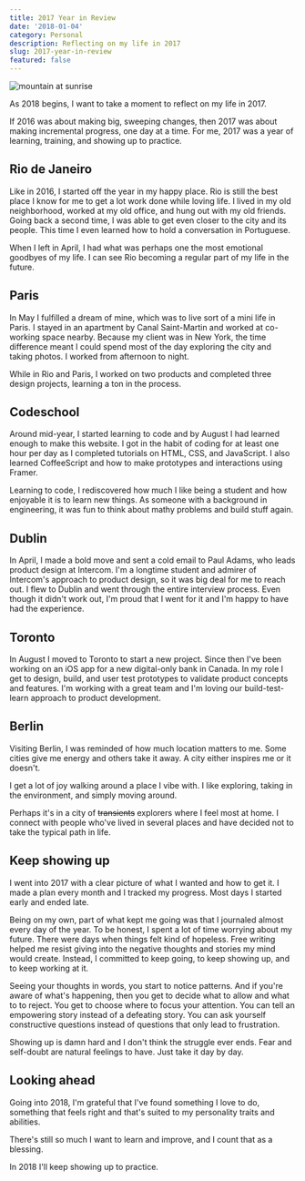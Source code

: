 ```yaml
---
title: 2017 Year in Review
date: '2018-01-04'
category: Personal
description: Reflecting on my life in 2017
slug: 2017-year-in-review
featured: false
---
```


<Image
    src={heroimage}
    alt="mountain at sunrise"
/>

As 2018 begins, I want to take a moment to reflect on my life in 2017.

If 2016 was about making big, sweeping changes, then 2017 was about making incremental progress, one day at a time. For me, 2017 was a year of learning, training, and showing up to practice.

## Rio de Janeiro
Like in 2016, I started off the year in my happy place. Rio is still the best place I know for me to get a lot work done while loving life. I lived in my old neighborhood, worked at my old office, and hung out with my old friends. Going back a second time, I was able to get even closer to the city and its people. This time I even learned how to hold a conversation in Portuguese.

When I left in April, I had what was perhaps one the most emotional goodbyes of my life. I can see Rio becoming a regular part of my life in the future.

## Paris
In May I fulfilled a dream of mine, which was to live sort of a mini life in Paris. I stayed in an apartment by Canal Saint-Martin and worked at co-working space nearby. Because my client was in New York, the time difference meant I could spend most of the day exploring the city and taking photos. I worked from afternoon to night.

While in Rio and Paris, I worked on two products and completed three design projects, learning a ton in the process.

## Codeschool
Around mid-year, I started learning to code and by August I had learned enough to make this website. I got in the habit of coding for at least one hour per day as I completed tutorials on HTML, CSS, and JavaScript. I also learned CoffeeScript and how to make prototypes and interactions using Framer.

Learning to code, I rediscovered how much I like being a student and how enjoyable it is to learn new things. As someone with a background in engineering, it was fun to think about mathy problems and build stuff again.

## Dublin
In April, I made a bold move and sent a cold email to Paul Adams, who leads product design at Intercom. I'm a longtime student and admirer of Intercom's approach to product design, so it was big deal for me to reach out. I flew to Dublin and went through the entire interview process. Even though it didn't work out, I'm proud that I went for it and I'm happy to have had the experience.    

## Toronto
In August I moved to Toronto to start a new project. Since then I've been working on an iOS app for a new digital-only bank in Canada. In my role I get to design, build, and user test prototypes to validate product concepts and features. I'm working with a great team and I'm loving our build-test-learn approach to product development.

## Berlin
Visiting Berlin, I was reminded of how much location matters to me. Some cities give me energy and others take it away. A city either inspires me or it doesn't.

I get a lot of joy walking around a place I vibe with. I like exploring, taking in the environment, and simply moving around.

Perhaps it's in a city of ~~transients~~ explorers where I feel most at home. I connect with people who've lived in several places and have decided not to take the typical path in life.

## Keep showing up
I went into 2017 with a clear picture of what I wanted and how to get it. I made a plan every month and I tracked my progress. Most days I started early and ended late.  

Being on my own, part of what kept me going was that I journaled almost every day of the year. To be honest, I spent a lot of time worrying about my future. There were days when things felt kind of hopeless. Free writing helped me resist giving into the negative thoughts and stories my mind would create. Instead, I committed to keep going, to keep showing up, and to keep working at it.

Seeing your thoughts in words, you start to notice patterns. And if you're aware of what's happening, then you get to decide what to allow and what to to reject. You get to choose where to focus your attention. You can tell an empowering story instead of a defeating story. You can ask yourself constructive questions instead of questions that only lead to frustration.

Showing up is damn hard and I don't think the struggle ever ends. Fear and self-doubt are natural feelings to have. Just take it day by day.

## Looking ahead
Going into 2018, I'm grateful that I've found something I love to do, something that feels right and that's suited to my personality traits and abilities.

There's still so much I want to learn and improve, and I count that as a blessing.

In 2018 I'll keep showing up to practice.